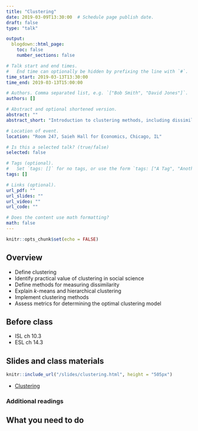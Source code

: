 ```yaml
---
title: "Clustering"
date: 2019-03-09T13:30:00  # Schedule page publish date.
draft: false
type: "talk"

output:
  blogdown::html_page:
    toc: false
    number_sections: false

# Talk start and end times.
#   End time can optionally be hidden by prefixing the line with `#`.
time_start: 2019-03-13T13:30:00
time_end: 2019-03-13T15:00:00

# Authors. Comma separated list, e.g. `["Bob Smith", "David Jones"]`.
authors: []

# Abstract and optional shortened version.
abstract: ""
abstract_short: "Introduction to clustering methods, including dissimilarity measures and identifying optimal models."

# Location of event.
location: "Room 247, Saieh Hall for Economics, Chicago, IL"

# Is this a selected talk? (true/false)
selected: false

# Tags (optional).
#   Set `tags: []` for no tags, or use the form `tags: ["A Tag", "Another Tag"]` for one or more tags.
tags: []

# Links (optional).
url_pdf: ""
url_slides: ""
url_video: ""
url_code: ""

# Does the content use math formatting?
math: false
---
```


```r
knitr::opts_chunk$set(echo = FALSE)
```

## Overview

* Define clustering
* Identify practical value of clustering in social science
* Define methods for measuring dissimilarity
* Explain $k$-means and hierarchical clustering
* Implement clustering methods
* Assess metrics for determining the optimal clustering model

## Before class

* ISL ch 10.3
* ESL ch 14.3

## Slides and class materials

```r
knitr::include_url("/slides/clustering.html", height = "505px")
```

* [Clustering](/notes/clustering/)

### Additional readings


## What you need to do

